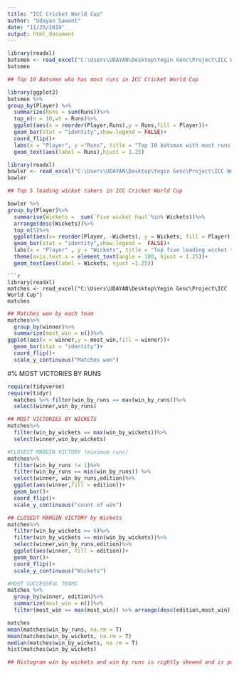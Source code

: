 ---
title: "ICC Cricket World Cup"
author: "Udayan Sawant"
date: "11/25/2019"
output: html_document
---

```{r}
library(readxl)
batsmen <- read_excel("C:\Users\UDAYAN\Desktop\Yegin Genc\Project\ICC World Cup")
batsmen
```
```{r}
## Top 10 Batsmen who has most runs in ICC Cricket World Cup

library(ggplot2)
batsmen %>%
group_by(Player) %>%
  summarize(Runs = sum(Runs))%>%
  top_n(n = 10,wt = Runs)%>%
  ggplot(aes(x = reorder(Player,Runs),y = Runs,fill = Player))+
  geom_bar(stat = "identity",show.legend = FALSE)+
  coord_flip()+
  labs(x = "Player", y ="Runs", title = "Top 10 batsman with most runs in ICC Cricket World Cup")+
  geom_text(aes(label = Runs),hjust = 1.25)
```
```{r}
library(readxl)
bowler <- read_excel("C:\Users\UDAYAN\Desktop\Yegin Genc\Project\ICC World Cup/")
bowler
```
```{r}
## Top 5 leading wicket takers in ICC Cricket World Cup

bowler %>%
group_by(Player)%>%
  summarise(Wickets =  sum(`Five wicket haul`%in% Wickets))%>%
  arrange(desc(Wickets))%>%
  top_n(5)%>%
  ggplot(aes(x= reorder(Player, -Wickets), y = Wickets, fill = Player))+
  geom_bar(stat = "identity",show.legend =  FALSE)+
  labs(x = "Player" , y = "Wickets", title = "Top five leading wicket takers in ICC Cricket World Cup")+
  theme(axis.text.x = element_text(angle = 100, hjust = 1.25))+
  geom_text(aes(label = Wickets, vjust =1.25))
```
```
```{r}
library(readxl)
matches <- read_excel("C:\Users\UDAYAN\Desktop\Yegin Genc\Project\ICC World Cup")
matches
```
```{r}
## Matches won by each team
matches%>%
  group_by(winner)%>%
  summarize(most_win = n())%>%
ggplot(aes(x = winner,y = most_win,fill = winner))+
  geom_bar(stat = "identity")+
  coord_flip()+
  scale_y_continuous("Matches won")
```

#% MOST VICTORIES BY RUNS
```{r}
require(tidyverse)
require(tidyr)
  matches %>% filter(win_by_runs == max(win_by_runs))%>%
  select(winner,win_by_runs)
```

```{r}
## MOST VICTORIES BY WICKETS
matches%>% 
  filter(win_by_wickets == max(win_by_wickets))%>%
  select(winner,win_by_wickets)
```
```{r}
#CLOSEST MARGIN VICTORY (minimum runs)
matches%>%
  filter(win_by_runs != 1)%>%
  filter(win_by_runs == min(win_by_runs)) %>%
  select(winner, win_by_runs,edition)%>%
  ggplot(aes(winner,fill = edition))+
  geom_bar()+
  coord_flip()+
  scale_y_continuous("count of win")
```
```{r}
## CLOSEST MARGIN VICTORY by Wickets
matches%>%
  filter(win_by_wickets >= 6)%>%
  filter(win_by_wickets == min(win_by_wickets))%>%
  select(winner,win_by_runs,edition)%>%
  ggplot(aes(winner, fill = edition))+
  geom_bar()+
  coord_flip()+
  scale_y_continuous("Wickets")
```
```{r}
#MOST SUCCESSFUL TEAMS
matches %>% 
  group_by(winner, edition)%>%
  summarize(most_win = n())%>%
  filter(most_win == max(most_win)) %>% arrange(desc(edition,most_win))
```

```{r}
matches
mean(matches$win_by_runs, na.rm = T)
mean(matches$win_by_wickets, na.rm = T)
median(matches$win_by_wickets, na.rm = T)
hist(matches$win_by_wickets)

## Histogram win by wickets and win by runs is rightly skewed and is positively skewed.
```






